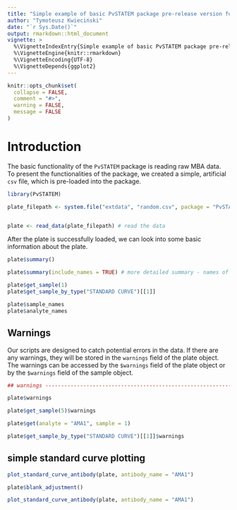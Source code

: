 ```yaml
---
title: "Simple example of basic PvSTATEM package pre-release version functionalities"
author: "Tymoteusz Kwieciński"
date: "`r Sys.Date()`"
output: rmarkdown::html_document
vignette: >
  %\VignetteIndexEntry{Simple example of basic PvSTATEM package pre-release version functionalities}
  %\VignetteEngine{knitr::rmarkdown}
  %\VignetteEncoding{UTF-8}
  %\VignetteDepends{ggplot2}
---
```


```r
knitr::opts_chunk$set(
  collapse = FALSE,
  comment = "#>",
  warning = FALSE,
  message = FALSE
)
```

# Introduction
The basic functionality of the `PvSTATEM` package is reading raw MBA data. To present the functionalities of the package, we created a simple, artificial `csv` file, which is pre-loaded into the package.

```r
library(PvSTATEM)

plate_filepath <- system.file("extdata", "random.csv", package = "PvSTATEM", mustWork = TRUE) # get the filepath of the csv dataset


plate <- read_data(plate_filepath) # read the data
```

After the plate is successfully loaded, we can look into some basic information about the plate.

```r
plate$summary()

plate$summary(include_names = TRUE) # more detailed summary - names of the types

plate$get_sample(1)
plate$get_sample_by_type("STANDARD CURVE")[[1]]

plate$sample_names
plate$analyte_names
```


## Warnings
Our scripts are designed to catch potential errors in the data. If there are any warnings, they will be stored in the `warnings` field of the plate object. The warnings can be accessed by the `$warnings` field of the plate object or by the `$warnings` field of the sample object.

```r
## warnings ----------------------------------------------------------------

plate$warnings

plate$get_sample(5)$warnings

plate$get(analyte = "AMA1", sample = 1)

plate$get_sample_by_type("STANDARD CURVE")[[1]]$warnings
```



## simple standard curve plotting
```r
plot_standard_curve_antibody(plate, antibody_name = "AMA1")

plate$blank_adjustment()

plot_standard_curve_antibody(plate, antibody_name = "AMA1")
```
